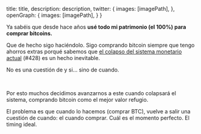 

  title: title,
  description: description,
  twitter: {
    images: [imagePath],
  },
  openGraph: {
    images: [imagePath],
  }
}

<BlogHeader title={title} description={description} author={author} imagePath={imagePath} />

Ya sabéis que desde hace años **usé todo mi patrimonio (el 100%) para comprar bitcoins.**

Que de hecho sigo haciéndolo. Sigo comprando bitcoin siempre que tengo ahorros extras porqué sabemos que [el colapso del sistema monetario actual](/blog/es/articulo-de-ejemplo-2) (#428) es un hecho inevitable.


No es una cuestión de y si… sino de cuando.

<br/>

Por esto muchos decidimos avanzarnos a este cuando colapsará el sistema, comprando bitcoin como el mejor valor refugio.


El problema es que cuando lo hacemos (comprar BTC), vuelve a salir una cuestión de cuando: el cuando comprar. Cuál es el momento perfecto. El timing ideal.
